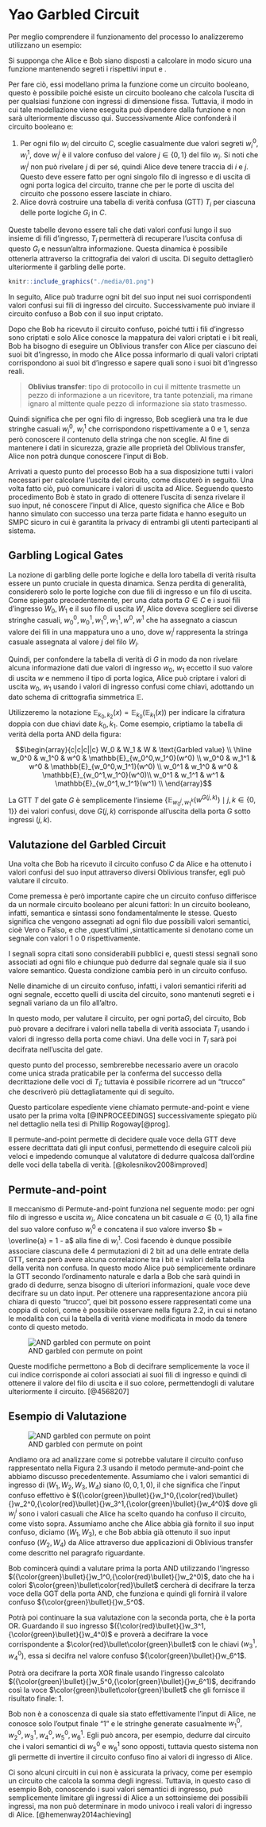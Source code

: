 # Yao Garbled Circuit

Per meglio comprendere il funzionamento del processo lo analizzeremo utilizzano un esempio:

Si supponga che Alice e Bob siano disposti a calcolare in modo sicuro una funzione  mantenendo segreti i rispettivi input  e .

Per fare ciò, essi modellano prima la funzione  come un circuito booleano, questo è possibile poiché esiste un circuito booleano  che calcola l’uscita di  per qualsiasi funzione  con ingressi di dimensione fissa. Tuttavia, il modo in cui tale modellazione viene eseguita può dipendere dalla funzione e non sarà ulteriormente discusso qui. Successivamente Alice confonderà il circuito booleano e:

1. Per ogni filo $w_i$ del circuito $C$, sceglie casualmente due valori segreti $w^{0}_{i}$, $w^{1}_{i}$, dove $w^{j}_{i}$ è il valore confuso del valore $j \in \{0,1\}$ del filo $w_i$. Si noti che $w^{j}_{i}$ non può rivelare $j$ di per sé, quindi Alice deve tenere traccia di $i$ e $j$. Questo deve essere fatto per ogni singolo filo di ingresso e di uscita di ogni porta logica del circuito, tranne che per le porte di uscita del circuito che possono essere lasciate in chiaro.
2. Alice dovrà costruire una tabella di verità confusa (GTT) $T_i$ per ciascuna delle porte logiche $G_i$ in $C$.

\newpage

Queste tabelle devono essere tali che dati valori confusi lungo il suo insieme di fili d'ingresso, $T_i$ permetterà di recuperare l'uscita confusa di questo $G_i$ e nessun'altra informazione. Questa dinamica è possibile ottenerla attraverso la crittografia dei valori di uscita. Di seguito dettaglierò ulteriormente il garbling delle porte.

```r
knitr::include_graphics("./media/01.png")
```

In seguito, Alice può tradurre ogni bit del suo input nei suoi corrispondenti valori confusi sui fili di ingresso del circuito. Successivamente può inviare il circuito confuso a Bob con il suo input criptato.

Dopo che Bob ha ricevuto il circuito confuso, poiché tutti i fili d’ingresso sono criptati e solo Alice conosce la mappatura dei valori criptati e i bit reali, Bob ha bisogno di eseguire un Oblivious transfer con Alice per ciascuno dei suoi bit d’ingresso, in modo che Alice possa informarlo di quali valori criptati corrispondono ai suoi bit d’ingresso e sapere quali sono i suoi bit d’ingresso reali.

> **Oblivius transfer**: tipo di protocollo in cui il mittente trasmette un pezzo di informazione a un ricevitore, tra tante potenziali, ma rimane ignaro al mittente quale pezzo di informazione sia stato trasmesso.

Quindi significa che per ogni filo di ingresso, Bob sceglierà una tra le due stringhe casuali $w^{0}_{i}$, $w^{1}_{i}$ che corrispondono rispettivamente a $0$ e $1$, senza però conoscere il contenuto della stringa che non sceglie. Al fine di mantenere i dati in sicurezza,  grazie alle proprietà del Oblivious transfer, Alice non potrà dunque conoscere l’input di Bob.

\newpage

Arrivati a questo punto del processo Bob ha a sua disposizione tutti i valori necessari per calcolare l’uscita del circuito, come discuterò in seguito. Una volta fatto ciò, può comunicare i valori di uscita ad Alice. Seguendo questo procedimento Bob è stato in grado di ottenere l’uscita di  senza rivelare il suo input, né conoscere l’input di Alice, questo significa che Alice e Bob hanno simulato con successo una terza parte fidata e hanno eseguito un SMPC sicuro in cui  è garantita la privacy di entrambi gli utenti partecipanti al sistema.

## Garbling Logical Gates

La nozione di garbling delle porte logiche e della loro tabella di verità risulta essere un punto cruciale in questa dinamica. Senza perdita di generalità, considererò solo le porte logiche con due fili di ingresso e un filo di uscita. Come spiegato precedentemente, per una data porta $G \in C$ e i suoi fili d'ingresso $W_0, W_1$ e il suo filo di uscita $W$, Alice doveva scegliere sei diverse stringhe casuali, $w^{0}_{0}, w^{1}_{0}, w^{0}_{1}, w^{1}_{1}, w^0, w^1$ che ha assegnato a ciascun valore dei fili in una mappatura uno a uno, dove $w^{j}_{i}$ rappresenta la stringa casuale assegnata al valore $j$ del filo $W_i$.

Quindi, per confondere la tabella di verità di $G$ in modo da non rivelare alcuna informazione dati due valori di ingresso $w_0$, $w_1$ eccetto il suo valore di uscita $w$ e  nemmeno il tipo di porta logica, Alice può criptare i valori di uscita $w_0$, $w_1$ usando i valori di ingresso confusi come chiavi, adottando un dato schema di crittografia simmetrica $\mathbb{E}$. 

Utilizzeremo la notazione $\mathbb{E}_{k_0,k_2}(x) = \mathbb{E}_{k_0}(\mathbb{E}_{k_1}(x))$ per indicare la cifratura doppia con due chiavi date $k_0, k_1$. Come esempio, criptiamo la tabella di verità della porta AND della figura:

$$\begin{array}{c|c|c||c}
W_0 & W_1 & W & \text{Garbled value} \\ \hline
        w_0^0 & w_1^0 & w^0 & \mathbb{E}_{w_0^0,w_1^0}(w^0) \\
        w_0^0 & w_1^1 & w^0 & \mathbb{E}_{w_0^0,w_1^1}(w^0) \\
        w_0^1 & w_1^0 & w^0 & \mathbb{E}_{w_0^1,w_1^0}(w^0)\\
        w_0^1 & w_1^1 & w^1 & \mathbb{E}_{w_0^1,w_1^1}(w^1)	\\
\end{array}$$

La GTT $T$ del gate $G$ è semplicemente l'insieme $\left\lbrace\mathbb{E}_{w_0^j,w_1^k}(w^{G(j,k)}) \mid j,k \in  \left\lbrace0,1\right\rbrace \right\rbrace$ dei valori confusi, dove $G(j,k)$ corrisponde all'uscita della porta $G$ sotto ingressi $(j,k)$.

\newpage

## Valutazione del Garbled Circuit

Una volta che Bob ha ricevuto il circuito confuso $C$ da Alice e ha ottenuto i valori confusi del suo input attraverso diversi Oblivious transfer, egli può valutare il circuito.

Come premessa è però importante capire che un circuito confuso differisce da un normale circuito booleano per alcuni fattori: 
In un circuito booleano, infatti, semantica e sintassi sono fondamentalmente le stesse. Questo significa che vengono assegnati ad ogni filo due possibili valori semantici, cioè Vero o Falso, e che ,quest’ultimi ,sintatticamente si denotano come un segnale con valori 1 o 0 rispettivamente.

I segnali sopra citati sono considerabili pubblici e, questi stessi segnali sono associati ad ogni filo e chiunque può dedurre dal segnale quale sia il suo valore semantico. Questa condizione cambia però in un circuito confuso.

Nelle dinamiche di un circuito confuso, infatti, i valori semantici riferiti ad ogni segnale, eccetto quelli di uscita del circuito, sono mantenuti segreti e i segnali variano da un filo all’altro.

In questo modo, per valutare il circuito, per ogni porta$G_i$ del circuito, Bob può provare a decifrare i valori nella tabella di verità associata $T_i$ usando i valori di ingresso della porta come chiavi. Una delle voci in $T_i$ sarà poi decifrata nell'uscita del gate. 

questo punto del processo,  sembrerebbe necessario avere un oracolo come unica strada praticabile per la conferma del  successo della decrittazione delle voci di $T_i$; tuttavia è possibile ricorrere ad un “trucco” che descriverò più dettagliatamente qui di seguito.
 
Questo particolare espediente viene chiamato permute-and-point e viene usato per la prima volta [@INPROCEEDINGS] successivamente spiegato più nel dettaglio nella tesi di Phillip Rogoway[@prog].

Il permute-and-point permette di decidere quale voce della GTT deve essere decrittata dati gli input confusi, permettendo di eseguire calcoli più veloci e impedendo comunque al valutatore di dedurre qualcosa dall'ordine delle voci della tabella di verità. [@kolesnikov2008improved]

\newpage

## Permute-and-point

Il meccanismo di Permute-and-point funziona nel seguente modo: per ogni filo di ingresso e uscita $w_i$, Alice concatena un bit casuale $a \in \{0,1\}$ alla fine del suo valore confuso $w^{0}_i$ e concatena il suo valore inverso $b = \overline{a} = 1 - a$ alla fine di $w^{1}_{i}$. Così facendo è  dunque possibile  associare ciascuna delle 4 permutazioni di 2 bit ad una delle entrate della GTT, senza però avere alcuna correlazione tra i bit e i valori della tabella della verità non confusa. In questo modo Alice può semplicemente ordinare la GTT secondo l’ordinamento naturale e darla a Bob che sarà quindi in grado di dedurre, senza bisogno di ulteriori informazioni, quale voce deve decifrare su un dato input. Per ottenere una rappresentazione ancora più chiara di questo “trucco”, quei bit possono essere  rappresentati come una coppia di colori, come  è possibile osservare nella figura 2.2, in cui si notano le modalità con cui la tabella di verità viene modificata in modo da tenere conto di questo metodo.

![AND garbled con permute on point](./media/02.png)

Queste modifiche permettono a Bob di decifrare semplicemente la voce il cui indice corrisponde ai colori associati ai suoi fili di ingresso e quindi di ottenere il valore del filo di uscita e il suo colore, permettendogli di valutare ulteriormente il circuito. [@4568207]

\newpage

## Esempio di Valutazione

![AND garbled con permute on point](./media/03.png)

Andiamo ora ad analizzare come si potrebbe valutare il circuito confuso rappresentato nella Figura 2.3 usando il metodo permute-and-point che abbiamo discusso precedentemente. Assumiamo che i valori semantici di ingresso di $(W_1,W_2,W_3,W_4)$ siano $(0,0,1,0)$, il che significa che l'input confuso effettivo è $({\color{green}\bullet}{}w_1^0,{\color{red}\bullet}{}w_2^0,{\color{red}\bullet}{}w_3^1,{\color{green}\bullet}{}w_4^0)$ dove gli $w^i_j$ sono i valori casuali che Alice ha scelto quando ha confuso il circuito, come visto sopra. Assumiamo anche che Alice abbia già fornito il suo input confuso, diciamo $(W_1,W_3)$, e che Bob abbia già ottenuto il suo input confuso $(W_2,W_4)$ da Alice attraverso due applicazioni di Oblivious transfer come descritto nel paragrafo riguardante.

Bob comincerà quindi a valutare prima la porta AND utilizzando l'ingresso $({\color{green}\bullet}{}w_1^0,{\color{red}\bullet}{}w_2^0)$, dato che ha i colori $\color{green}\bullet\color{red}\bullet$ cercherà di decifrare la terza voce della GGT della porta AND, che funziona e quindi gli fornirà il valore confuso ${\color{green}\bullet}{}w_5^0$.

Potrà poi continuare la sua valutazione con la seconda porta, che è la porta OR. Guardando il suo ingresso $({\color{red}\bullet}{}w_3^1,{\color{green}\bullet}{}w_4^0)$ e proverà a decifrare la voce corrispondente a $\color{red}\bullet\color{green}\bullet$ con le chiavi $(w_3^1,w_4^0)$, essa si decifra nel valore confuso ${\color{green}\bullet}{}w_6^1$.

Potrà ora decifrare la porta XOR finale usando l'ingresso calcolato $({\color{green}\bullet}{}w_5^0,{\color{green}\bullet}{}w_6^1)$, decifrando così la voce $\color{green}\bullet\color{green}\bullet$ che gli fornisce il risultato finale: $1$.

Bob non  è a conoscenza di quale sia stato effettivamente l’input di Alice, ne conosce solo l’output finale “1” e le stringhe generate casualmente $w_1^0,w_2^0,w_3^1,w_4^0,w_5^0,w_6^1$. Egli può ancora, per esempio, dedurre dal circuito che i valori semantici di $w_5^0$ e $w_6^1$ sono opposti, tuttavia questo sistema non gli permette di invertire il circuito confuso fino ai valori di ingresso di Alice. 

Ci sono alcuni circuiti in cui non è assicurata la privacy, come per esempio un circuito che calcola la somma degli ingressi. Tuttavia, in questo caso di esempio Bob, conoscendo i suoi valori semantici di ingresso, può semplicemente limitare gli ingressi di Alice a un sottoinsieme dei possibili ingressi, ma non può determinare in modo univoco i reali valori di ingresso di Alice. [@hemenway2014achieving]